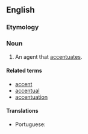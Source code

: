 ==English==

===Etymology===
{{suffix|accentuate|or|lang=en}}

===Noun===
{{en-noun}}

# An agent that [[accentuates]].

====Related terms====
* [[accent]]
* [[accentual]]
* [[accentuation]]

====Translations====
{{trans-top|an agent that accentuates}}
* Portuguese: {{t|pt|acentuador|m}}
{{trans-mid}}
{{trans-bottom}}